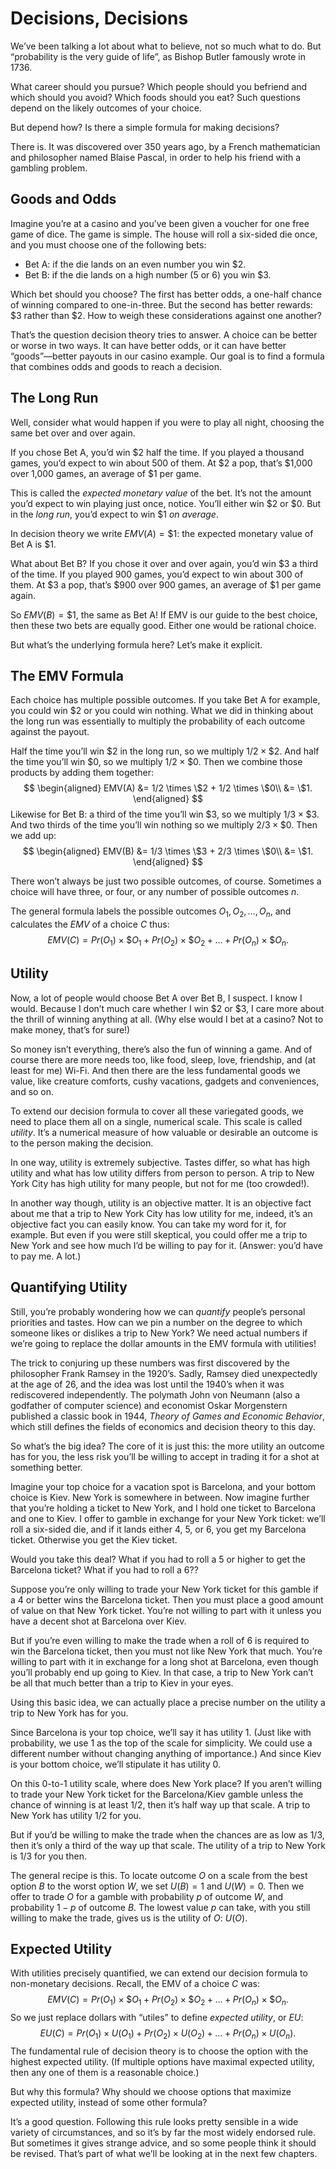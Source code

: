 # Decisions, Decisions

We've been talking a lot about what to believe, not so much what to do. But "probability is the very guide of life", as Bishop Butler famously wrote in 1736.

What career should you pursue? Which people should you befriend and which should you avoid? Which foods should you eat? Such questions depend on the likely outcomes of your choice.

But depend how? Is there a simple formula for making decisions?

There is. It was discovered over 350 years ago, by a French mathematician and philosopher named Blaise Pascal, in order to help his friend with a gambling problem.


## Goods and Odds

Imagine you're at a casino and you've been given a voucher for one free game of dice. The game is simple. The house will roll a six-sided die once, and you must choose one of the following bets:

- Bet A: if the die lands on an even number you win $2.
- Bet B: if the die lands on a high number (5 or 6) you win $3.

Which bet should you choose? The first has better odds, a one-half chance of winning compared to one-in-three. But the second has better rewards: $3 rather than $2. How to weigh these considerations against one another?

That's the question decision theory tries to answer. A choice can be better or worse in two ways. It can have better odds, or it can have better "goods"---better payouts in our casino example. Our goal is to find a formula that combines odds and goods to reach a decision.


## The Long Run

Well, consider what would happen if you were to play all night, choosing the same bet over and over again.

If you chose Bet A, you'd win $2 half the time. If you played a thousand games, you'd expect to win about 500 of them. At $2 a pop, that's $1,000 over 1,000 games, an average of $1 per game.

This is called the *expected monetary value* of the bet. It's not the amount you'd expect to win playing just once, notice. You'll either win $2 or $0. But in the *long run*, you'd expect to win $1 *on average*.

In decision theory we write $EMV(A) = \$1$: the expected monetary value of Bet A is \$1.

What about Bet B? If you chose it over and over again, you'd win $3 a third of the time. If you played 900 games, you'd expect to win about 300 of them. At $3 a pop, that's $900 over 900 games, an average of $1 per game again.

So $EMV(B) = \$1$, the same as Bet A! If EMV is our guide to the best choice, then these two bets are equally good. Either one would be rational choice.

But what's the underlying formula here? Let's make it explicit.


## The EMV Formula

Each choice has multiple possible outcomes. If you take Bet A for example, you could win $2 or you could win nothing. What we did in thinking about the long run was essentially to multiply the probability of each outcome against the payout.

Half the time you'll win $2 in the long run, so we multiply $1/2 \times \$2$. And half the time you'll win $0, so we multiply $1/2 \times \$0$. Then we combine those products by adding them together:
$$
  \begin{aligned}
    EMV(A) &= 1/2 \times \$2 + 1/2 \times \$0\\
           &= \$1.
  \end{aligned}
$$
Likewise for Bet B: a third of the time you'll win $3, so we multiply $1/3 \times \$3$. And two thirds of the time you'll win nothing so we multiply $2/3 \times \$0$. Then we add up:
$$
  \begin{aligned}
    EMV(B) &= 1/3 \times \$3 + 2/3 \times \$0\\
           &= \$1.
  \end{aligned}
$$

There won't always be just two possible outcomes, of course. Sometimes a choice will have three, or four, or any number of possible outcomes $n$.

The general formula labels the possible outcomes $O_1, O_2, \ldots, O_n$, and calculates the *EMV* of a choice *C* thus:
$$ EMV(C) = Pr(O_1) \times \$O_1 + Pr(O_2) \times \$O_2 + \ldots + Pr(O_n) \times \$O_n. $$


## Utility

Now, a lot of people would choose Bet A over Bet B, I suspect. I know I would. Because I don't much care whether I win $2 or $3, I care more about the thrill of winning anything at all. (Why else would I bet at a casino? Not to make money, that's for sure!)

So money isn't everything, there's also the fun of winning a game. And of course there are more needs too, like food, sleep, love, friendship, and (at least for me) Wi-Fi. And then there are the less fundamental goods we value, like creature comforts, cushy vacations, gadgets and conveniences, and so on.

To extend our decision formula to cover all these variegated goods, we need to place them all on a single, numerical scale. This scale is called *utility*. It's a numerical measure of how valuable or desirable an outcome is to the person making the decision.

In one way, utility is extremely subjective. Tastes differ, so what has high utility and what has low utility differs from person to person. A trip to New York City has high utility for many people, but not for me (too crowded!).

In another way though, utility is an objective matter. It is an objective fact about me that a trip to New York City has low utility for me, indeed, it's an objective fact you can easily know. You can take my word for it, for example. But even if you were still skeptical, you could offer me a trip to New York and see how much I'd be willing to pay for it. (Answer: you'd have to pay me. A lot.)


## Quantifying Utility

Still, you're probably wondering how we can *quantify* people's personal priorities and tastes. How can we pin a number on the degree to which someone likes or dislikes a trip to New York? We need actual numbers if we're going to replace the dollar amounts in the EMV formula with utilities!

The trick to conjuring up these numbers was first discovered by the philosopher Frank Ramsey in the 1920's. Sadly, Ramsey died unexpectedly at the age of 26, and the idea was lost until the 1940's when it was rediscovered independently. The polymath John von Neumann (also a godfather of computer science) and economist Oskar Morgenstern published a classic book in 1944, *Theory of Games and Economic Behavior*, which still defines the fields of economics and decision theory to this day.

So what's the big idea? The core of it is just this: the more utility an outcome has for you, the less risk you'll be willing to accept in trading it for a shot at something better.

Imagine your top choice for a vacation spot is Barcelona, and your bottom choice is Kiev. New York is somewhere in between. Now imagine further that you're holding a ticket to New York, and I hold one ticket to Barcelona and one to Kiev. I offer to gamble in exchange for your New York ticket: we'll roll a six-sided die, and if it lands either 4, 5, or 6, you get my Barcelona ticket. Otherwise you get the Kiev ticket.

Would you take this deal? What if you had to roll a 5 or higher to get the Barcelona ticket? What if you had to roll a 6??

Suppose you're only willing to trade your New York ticket for this gamble if a 4 or better wins the Barcelona ticket. Then you must place a good amount of value on that New York ticket. You're not willing to part with it unless you have a decent shot at Barcelona over Kiev.

But if you're even willing to make the trade when a roll of 6 is required to win the Barcelona ticket, then you must not like New York that much. You're willing to part with it in exchange for a long shot at Barcelona, even though you'll probably end up going to Kiev. In that case, a trip to New York can't be all that much better than a trip to Kiev in your eyes.

Using this basic idea, we can actually place a precise number on the utility a trip to New York has for you.

Since Barcelona is your top choice, we'll say it has utility 1. (Just like with probability, we use 1 as the top of the scale for simplicity. We could use a different number without changing anything of importance.) And since Kiev is your bottom choice, we'll stipulate it has utility 0.

On this 0-to-1 utility scale, where does New York place? If you aren't willing to trade your New York ticket for the Barcelona/Kiev gamble unless the chance of winning is at least 1/2, then it's half way up that scale. A trip to New York has utility 1/2 for you.

But if you'd be willing to make the trade when the chances are as low as 1/3, then it's only a third of the way up that scale. The utility of a trip to New York is 1/3 for you then.

The general recipe is this. To locate outcome $O$ on a scale from the best option $B$ to the worst option $W$, we set $U(B) = 1$ and $U(W) = 0$. Then we offer to trade $O$ for a gamble with probability $p$ of outcome $W$, and probability $1-p$ of outcome $B$. The lowest value $p$ can take, with you still willing to make the trade, gives us is the utility of $O$: $U(O)$.


## Expected Utility

With utilities precisely quantified, we can extend our decision formula to non-monetary decisions. Recall, the EMV of a choice $C$ was:
$$ EMV(C) = Pr(O_1) \times \$O_1 + Pr(O_2) \times \$O_2 + \ldots + Pr(O_n) \times \$O_n. $$
So we just replace dollars with "utiles" to define *expected utility*, or $EU$:
$$ EU(C) = Pr(O_1) \times U(O_1) + Pr(O_2) \times U(O_2) + \ldots + Pr(O_n) \times U(O_n). $$
The fundamental rule of decision theory is to choose the option with the highest expected utility. (If multiple options have maximal expected utility, then any one of them is a reasonable choice.)

But why this formula? Why should we choose options that maximize expected utility, instead of some other formula?

It's a good question. Following this rule looks pretty sensible in a wide variety of circumstances, and so it's by far the most widely endorsed rule. But sometimes it gives strange advice, and so some people think it should be revised. That's part of what we'll be looking at in the next few chapters.
